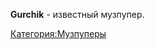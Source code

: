 {{Инфобокс для пуперов
|title2=Gurchik
|другие_ники=MrGurchik
|image3=[[Файл:Gurchik.jpg|left]]
|caption3=
|сферы_творчества=
|год_начала=
|image4=
|caption4=
|имя_фамилия=
|дата_рождения=
|место_проживания=
|ссылки=
*[https://www.youtube.com/user/MrGurchik Youtube]
*[https://www.youtube.com/user/GurchikAlt Альт (нет)]
*[https://www.youtube.com/channel/UC6ZDG-FH46f-zslm-EA3nrg Альт альта]
}}

'''Gurchik''' - известный музпупер.

[[Категория:Музпуперы]]